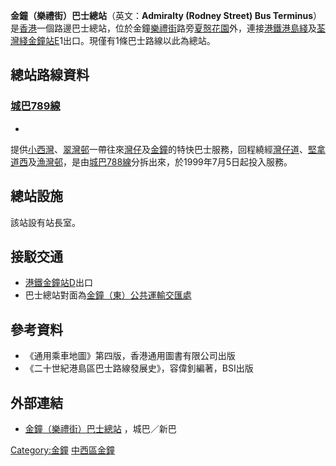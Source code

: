 {{Infobox HK Bus terminus
| image= AdmiraltyRodneyStreetBT 2017.jpg
| name= 金鐘（樂禮街）巴士總站
| engname= Admiralty (Rodney Street) Bus Terminus
| district= [[中西區_(香港)|中西區]]
| area= 金鐘
| location= [[樂禮街|樂禮街]][[夏慤花園|夏慤花園]]外
| opendate= 
| terminate= [[城巴|城巴]][[城巴789線|789]]線
| via=
| feeder= [[港鐵|港鐵]][[金鐘站|金鐘站]]
| nearbystreets= [[金鐘道|金鐘道]]、[[德立街|德立街]]、[[夏慤道|夏慤道]]
| nearbysights= [[統一中心|統一中心]]、[[金鐘廊|金鐘廊]]、[[太古廣場|太古廣場]]、[[海富中心|海富中心]]
| notes= 
| alternative=
| bgcolor= blue
| fontcolor= white
}}
'''金鐘（樂禮街）巴士總站'''（英文：'''Admiralty (Rodney Street) Bus Terminus'''）是[[香港|香港]]一個路邊巴士總站，位於金鐘[[樂禮街|樂禮街]]路旁[[夏慤花園|夏慤花園]]外，連接[[港鐵|港鐵]][[港島綫|港島綫]]及[[荃灣綫|荃灣綫]][[金鐘站|金鐘站]]E1出口。現僅有1條巴士路線以此為總站。

==總站路線資料==
===[[城巴789線|城巴789線]]===
*{{HK Bus Route HKIsland|789|inline}}
提供[[小西灣|小西灣]]、[[翠灣邨|翠灣邨]]一帶往來[[灣仔|灣仔]]及[[金鐘|金鐘]]的特快巴士服務，回程繞經[[灣仔道|灣仔道]]、[[堅拿道西|堅拿道西]]及[[漁灣邨|漁灣邨]]，是由[[城巴788線|城巴788線]]分拆出來，於1999年7月5日起投入服務。

==總站設施==
該站設有站長室。

==接駁交通==
*[[港鐵|港鐵]][[金鐘站|金鐘站]]D出口
*巴士總站對面為[[金鐘（東）公共運輸交匯處|金鐘（東）公共運輸交匯處]]

==參考資料==
*《通用乘車地圖》第四版，香港通用圖書有限公司出版
*《二十世紀港島區巴士路線發展史》，容偉釗編著，BSI出版 

==外部連結==
*[http://www.nwstbus.com.hk/routes/routesearch.aspx?searchtype=3&intLangID=2&inpchg=0&desdistrict=CW+&desarea=000002&destype=3&desid=001151 金鐘（樂禮街）巴士總站] {{Wayback|url=http://www.nwstbus.com.hk/routes/routesearch.aspx?searchtype=3&intLangID=2&inpchg=0&desdistrict=CW+&desarea=000002&destype=3&desid=001151 |date=20160304131558 }}，城巴／新巴

{{香港中西區巴士總站列表}}

[[Category:金鐘|Category:金鐘]]
[[Category:香港公共運輸交匯處|中西區金鐘]]